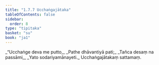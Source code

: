 ```yaml
---
title: "1.7.7 Ucchaṅgajātaka"
tableOfContents: false
sidebar:
  order: 8
type: "tipitaka"
basket: "su"
book: "ja1"
---
```



<DynamicBreadcrumb />

<Division number="67" book="ja1" bookNo="22" page="16">

<Paragraph number="147" type="verses" book="ja1">
_“Ucchaṅge deva me putto,_  
_Pathe dhāvantiyā pati;_  
_Tañca desaṃ na passāmi,_  
_Yato sodariyamānayeti._  


</Paragraph>
</Division>

<Paragraph number="148" type="center" book="ja1">
Ucchaṅgajātakaṃ sattamaṃ.
</Paragraph>